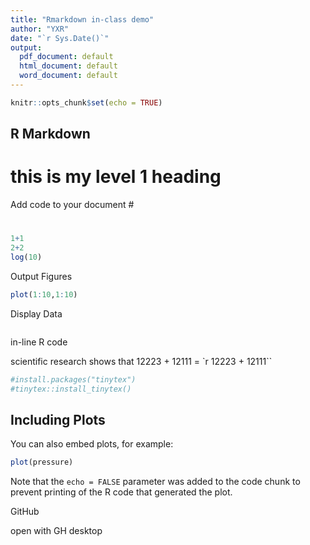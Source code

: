 ---
title: "Rmarkdown in-class demo"
author: "YXR"
date: "`r Sys.Date()`"
output:
  pdf_document: default
  html_document: default
  word_document: default
---

```{r setup, include=FALSE}
knitr::opts_chunk$set(echo = TRUE)
```

## R Markdown

# this is my level 1 heading



Add code to your document
#

#

```{r}
1+1
2+2
log(10)
```

Output Figures
```{r}
plot(1:10,1:10)
```


Display Data

```{r}

```


in-line R code

scientific research shows that 12223 + 12111 = 
`r 12223 + 12111``

```{r}
#install.packages("tinytex")
#tinytex::install_tinytex()
```




## Including Plots

You can also embed plots, for example:

```{r pressure, echo=FALSE}
plot(pressure)
```

Note that the `echo = FALSE` parameter was added to the code chunk to prevent printing of the R code that generated the plot.







GitHub

open with GH desktop











